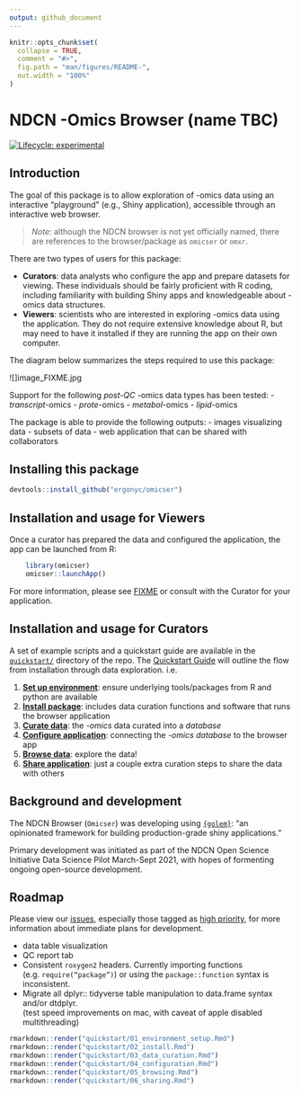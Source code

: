 ```yaml
---
output: github_document
---
```


<!-- README.md is generated from README.Rmd. Please edit that file -->

```r
knitr::opts_chunk$set(
  collapse = TRUE,
  comment = "#>",
  fig.path = "man/figures/README-",
  out.width = "100%"
)
```

# NDCN -Omics Browser (name TBC)

<!-- badges: start -->
[![Lifecycle: experimental](https://img.shields.io/badge/lifecycle-experimental-orange.svg)](https://lifecycle.r-lib.org/articles/stages.html#experimental)
<!-- badges: end -->


## Introduction

The goal of this package is to allow exploration of -omics data using
an interactive "playground" (e.g., Shiny application),
accessible through an interactive web browser.

> *Note*:  although the NDCN browser is not yet officially named, there are references to the browser/package as `omicser` or `omxr`.

There are two types of users for this package:

- **Curators**: data analysts who configure the app and prepare datasets for viewing. These individuals should be fairly proficient with R coding, including familiarity with building Shiny apps and knowledgeable about -omics data structures.
- **Viewers**: scientists who are interested in exploring -omics data using the application. They do not require extensive knowledge about R, but may need to have it installed if they are running the app on their own computer.

The diagram below summarizes the steps required to use this package:

![]image_FIXME.jpg

Support for the following _post-QC_ -omics data types has been tested:
- _transcript_-omics
- _prote_-omics
- _metabol_-omics
- _lipid_-omics

The package is able to provide the following outputs:
- images visualizing data
- subsets of data
- web application that can be shared with collaborators

## Installing this package

```r
devtools::install_github("ergonyc/omicser")
```

## Installation and usage for Viewers

Once a curator has prepared the data and configured the application,
the app can be launched from R:

```r
    library(omicser)
    omicser::launchApp()
```

For more information,
please see [FIXME]()
or consult with the Curator for your application.

## Installation and usage for Curators

A set of example scripts and a quickstart guide are available in the [`quickstart/`](quickstart/) directory of the repo.  The [Quickstart Guide](quickstart/README.md) will outline the flow from installation through data exploration.  i.e.

1. [**Set up environment**](quickstart/01_environment_setup.md): ensure underlying tools/packages from R and python are available 
2. [**Install package**](quickstart/02_install.md): includes data curation functions and software that runs the browser application
3. [**Curate data**](quickstart/03_data_curation.md): the _-omics_ data curated into a _database_
4. [**Configure application**](quickstart/04_configuration.md): connecting the _-omics database_ to the browser app
5. [**Browse data**](quickstart/05_browsing.md): explore the data!
6. [**Share application**](quickstart/06_sharing.md): just a couple extra curation steps to share the data with others

## Background and development

The NDCN Browser (`Omicser`) was developing using [`{golem}`](https://github.com/ThinkR-open/golem): "an opinionated framework for building production-grade shiny applications." 

Primary development was initiated as part of the NDCN Open Science Initiative Data Science Pilot March-Sept 2021, with hopes of formenting ongoing open-source development.

## Roadmap

Please view our [issues](https://github.com/ergonyc/omicser/issues),
especially those tagged as [high priority](https://github.com/ergonyc/omicser/issues?q=is%3Aopen+is%3Aissue+label%3A%22high+priority%22),
for more information about immediate plans for development.

+ data table visualization
+ QC report tab
+ Consistent `roxygen2` headers.  Currently importing functions (e.g. `require(“package”)`) or using the `package::function` syntax is inconsistent.  
+ Migrate all dplyr::  tidyverse table manipulation to data.frame syntax and/or dtdplyr.  
(test speed improvements on mac, with caveat of apple disabled multithreading)


```r
rmarkdown::render("quickstart/01_environment_setup.Rmd")
rmarkdown::render("quickstart/02_install.Rmd")
rmarkdown::render("quickstart/03_data_curation.Rmd")
rmarkdown::render("quickstart/04_configuration.Rmd")
rmarkdown::render("quickstart/05_browsing.Rmd")
rmarkdown::render("quickstart/06_sharing.Rmd")
```


